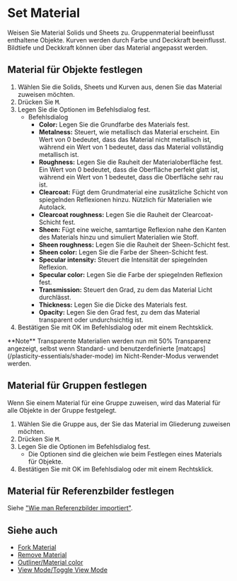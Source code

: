 
# Set Material

<Reference shortcut="M" command="Set Material" button="" />

Weisen Sie Material Solids und Sheets zu. Gruppenmaterial beeinflusst enthaltene Objekte. Kurven werden durch Farbe und Deckkraft beeinflusst. Bildtiefe und Deckkraft können über das Material angepasst werden.

## Material für Objekte festlegen

1. Wählen Sie die Solids, Sheets und Kurven aus, denen Sie das Material zuweisen möchten.
2. Drücken Sie <kbd>M</kbd>.
3. Legen Sie die Optionen im Befehlsdialog fest.
    - <Kst>Befehlsdialog</Kst>
        - **Color:** Legen Sie die Grundfarbe des Materials fest.
        - **Metalness:** Steuert, wie metallisch das Material erscheint. Ein Wert von 0 bedeutet, dass das Material nicht metallisch ist, während ein Wert von 1 bedeutet, dass das Material vollständig metallisch ist.
        - **Roughness:** Legen Sie die Rauheit der Materialoberfläche fest. Ein Wert von 0 bedeutet, dass die Oberfläche perfekt glatt ist, während ein Wert von 1 bedeutet, dass die Oberfläche sehr rau ist.
        - **Clearcoat:** Fügt dem Grundmaterial eine zusätzliche Schicht von spiegelnden Reflexionen hinzu. Nützlich für Materialien wie Autolack.
        - **Clearcoat roughness:** Legen Sie die Rauheit der Clearcoat-Schicht fest.
        - **Sheen:** Fügt eine weiche, samtartige Reflexion nahe den Kanten des Materials hinzu und simuliert Materialien wie Stoff.
        - **Sheen roughness:** Legen Sie die Rauheit der Sheen-Schicht fest.
        - **Sheen color:** Legen Sie die Farbe der Sheen-Schicht fest.
        - **Specular intensity:** Steuert die Intensität der spiegelnden Reflexion.
        - **Specular color:** Legen Sie die Farbe der spiegelnden Reflexion fest.
        - **Transmission:** Steuert den Grad, zu dem das Material Licht durchlässt.
        - **Thickness:** Legen Sie die Dicke des Materials fest.
        - **Opacity:** Legen Sie den Grad fest, zu dem das Material transparent oder undurchsichtig ist.
4. Bestätigen Sie mit OK im Befehlsdialog oder mit einem Rechtsklick.

<Callout type="info" emoji="🗒️">
**Note** 
Transparente Materialien werden nun mit 50% Transparenz angezeigt, selbst wenn Standard- und benutzerdefinierte [matcaps](/plasticity-essentials/shader-mode) im Nicht-Render-Modus verwendet werden.
</Callout>

## Material für Gruppen festlegen

Wenn Sie einem Material für eine Gruppe zuweisen, wird das Material für alle Objekte in der Gruppe festgelegt.

1. Wählen Sie die Gruppe aus, der Sie das Material im Gliederung zuweisen möchten.
2. Drücken Sie <kbd>M</kbd>.
3. Legen Sie die Optionen im Befehlsdialog fest.
    - Die Optionen sind die gleichen wie beim Festlegen eines Materials für Objekte.
4. Bestätigen Sie mit OK im Befehlsdialog oder mit einem Rechtsklick.

## Material für Referenzbilder festlegen

Siehe ["Wie man Referenzbilder importiert"](/plasticity-essentials/importing-reference-images).

## Siehe auch
- [Fork Material](fork-material)
- [Remove Material](remove-material)
- [Outliner/Material color](/plasticity-essentials/outliner#material-color)
- [View Mode/Toggle View Mode](/plasticity-essentials/view-mode#toggle-view-mode)